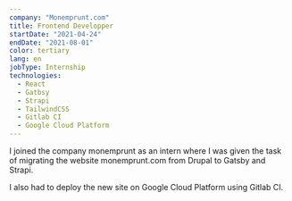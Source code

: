 ```yaml
---
company: "Monemprunt.com"
title: Frontend Developper
startDate: "2021-04-24"
endDate: "2021-08-01"
color: tertiary
lang: en
jobType: Internship
technologies:
  - React
  - Gatbsy
  - Strapi
  - TailwindCSS
  - Gitlab CI
  - Google Cloud Platform
---
```


I joined the company monemprunt as an intern where I was given the task of
migrating the website monemprunt.com from Drupal to Gatsby and Strapi.

I also had to deploy the new site on Google Cloud Platform using Gitlab CI.
